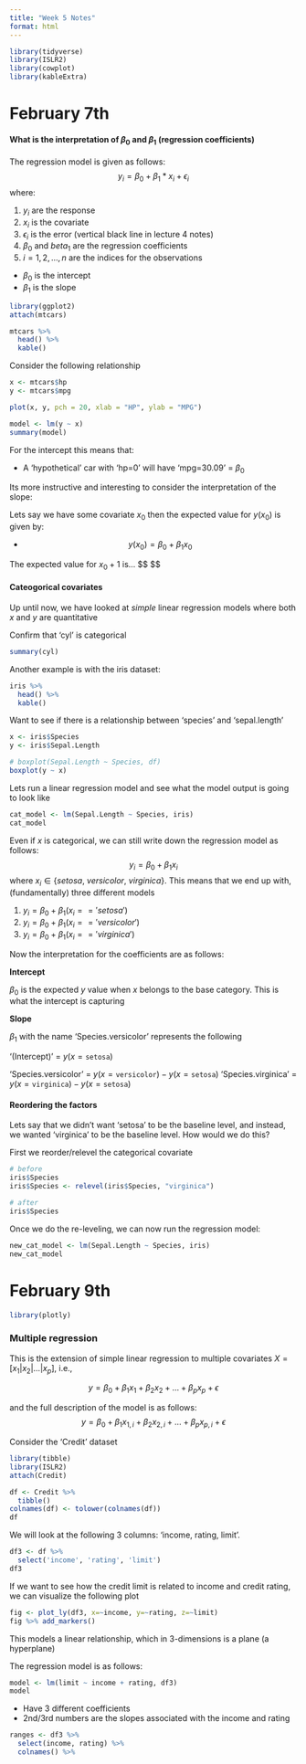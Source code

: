 ```yaml
---
title: "Week 5 Notes"
format: html
---
```


```r
library(tidyverse)
library(ISLR2)
library(cowplot)
library(kableExtra)
```

# **February 7th**

#### **What is the interpretation of $\beta_0$ and $\beta_1$ (regression coefficients)**

The regression model is given as follows:
$$
y_i = \beta_0 + \beta_1*x_i + \epsilon_i
$$
where:

1. $y_i$ are the response
1. $x_i$ is the covariate
1. $\epsilon_i$ is the error (vertical black line in lecture 4 notes)
1. $\beta_0$ and $beta_1$ are the regression coefficients
1. $i=1,2, \dots, n$ are the indices for the observations


* $\beta_0$ is the intercept
* $\beta_1$ is the slope


```r
library(ggplot2)
attach(mtcars)

mtcars %>%
  head() %>%
  kable()
```

Consider the following relationship

```r
x <- mtcars$hp
y <- mtcars$mpg

plot(x, y, pch = 20, xlab = "HP", ylab = "MPG")

model <- lm(y ~ x)
summary(model)
```
For the intercept this means that:

* A 'hypothetical' car with 'hp=0' will have 'mpg=30.09' = $\beta_0$


Its more instructive and interesting to consider the interpretation of the slope:

Lets say we have some covariate $x_0$ then the expected value for $y(x_0)$ is given by:

* $$y(x_0) = \beta_0 + \beta_1 x_0$$

The expected value for $x_0 + 1$ is...
$$
\begin{align}
y(x_0 + 1) = \beta_0 + \beta_1 \times (x_0 + 1)\\ \\
&= \beta_0 + \beta_1 x_0 + \beta_1\\ \\
&= y(x_0) + \beta_1\\ \\above

\implies \beta_1 &= y(x_0 + 1) - y(x_0)
\end{align}
$$


#### **Cateogorical covariates**

Up until now, we have looked at _simple_ linear regression models where both $x$ and $y$ are quantitative

Confirm that 'cyl' is categorical
```r
summary(cyl)
```

Another example is with the iris dataset:
```r
iris %>%
  head() %>%
  kable()
```

Want to see if there is a relationship between 'species' and 'sepal.length'

```r
x <- iris$Species
y <- iris$Sepal.Length

# boxplot(Sepal.Length ~ Species, df)
boxplot(y ~ x)
```


Lets run a linear regression model and see what the model output is going to look like
```r
cat_model <- lm(Sepal.Length ~ Species, iris)
cat_model
```
Even if $x$ is categorical, we can still write down the regression model as follows:
$$
y_i = \beta_0 + \beta_1 x_i
$$
where $x_i \in \{setosa, \ versicolor, \ virginica \}$. This means that we end up with, (fundamentally) three different models

1. $y_i = \beta_0 + \beta_1 (x_i == 'setosa')$
1. $y_i = \beta_0 + \beta_1 (x_i == 'versicolor')$
1. $y_i = \beta_0 + \beta_1 (x_i == 'virginica')$


Now the interpretation for the coefficients are as follows:


**Intercept**

$\beta_0$ is the expected $y$ value when $x$ belongs to the base category. This is what the intercept is capturing

**Slope**

$\beta_1$ with the name 'Species.versicolor' represents the following

'(Intercept)' = $y(x = \texttt{setosa})$

'Species.versicolor' = $y(x = \texttt{versicolor}) - y(x = \texttt{setosa})$
'Species.virginica' = $y(x = \texttt{virginica}) - y(x = \texttt{setosa})$



#### **Reordering the factors**

Lets say that we didn't want 'setosa' to be the baseline level, and instead, we wanted 'virginica' to be the baseline level. How would we do this?

First we reorder/relevel the categorical covariate
```r
# before
iris$Species
iris$Species <- relevel(iris$Species, "virginica")

# after
iris$Species
```

Once we do the re-leveling, we can now run the regression model:
```r
new_cat_model <- lm(Sepal.Length ~ Species, iris)
new_cat_model
```



# **February 9th**

```r
library(plotly)
```


### **Multiple regression**

This is the extension of simple linear regression to multiple covariates
$X = [x_1 | x_2 | \dots | x_p]$, i.e.,

$$
y = \beta_0 + \beta_1 x_1 + \beta_2 x_2 + \dots + \beta_p x_p + \epsilon
$$





and the full description of the model is as follows:
$$
y = \beta_0 + \beta_1 x_{1,i} + \beta_2 x_{2,i} + \dots + \beta_p x_{p,i} + \epsilon
$$

Consider the 'Credit' dataset
```r
library(tibble)
library(ISLR2)
attach(Credit)

df <- Credit %>%
  tibble()
colnames(df) <- tolower(colnames(df))
df
```

We will look at the following 3 columns: 'income, rating, limit'.

```r
df3 <- df %>%
  select('income', 'rating', 'limit')
df3
```

If we want to see how the credit limit is related to income and credit rating, we can visualize the following plot

```r
fig <- plot_ly(df3, x=~income, y=~rating, z=~limit)
fig %>% add_markers()
```
This models a linear relationship, which in 3-dimensions is a plane (a hyperplane)



The regression model is as follows:
```r
model <- lm(limit ~ income + rating, df3)
model
```
* Have 3 different coefficients
* 2nd/3rd numbers are the slopes associated with the income and rating

```r
ranges <- df3 %>%
  select(income, rating) %>%
  colnames() %>%

```







